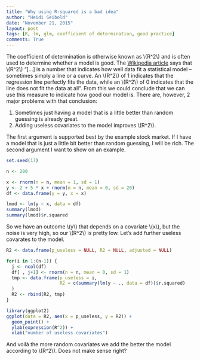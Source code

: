 ```yaml
---
title: "Why using R-squared is a bad idea"
author: "Heidi Seibold"
date: "November 21, 2015"
layout: post
tags: [R, lm, glm, coefficient of determination, good practice]
comments: True
---
```


The coefficient of determination is otherwise known as \\(R^2\\) and is often used to 
determine whether a model is good.
The [Wikipedia article](https://en.wikipedia.org/wiki/Coefficient_of_determination) 
says that \\(R^2\\) "[...]  is a number that indicates how well data fit a statistical model –
sometimes simply a line or a curve. An \\(R^2\\) of 1 indicates that the regression line perfectly
fits the data, while an \\(R^2\\) of 0 indicates that the line does not fit the data at all".
From this we could conclude that we can use this measure to indicate how good our model
is. There are, however, 2 major problems with that conclusion:

1. Sometimes just having a model that is a little better than random guessing is already
great.
2. Adding useless covariates to the model improves \\(R^2\\).

The first argument is supported best by the example stock market. If I have a model
that is just a little bit better than random guessing, I will be rich.
The second argument I want to show on an example.

```r
set.seed(17)

n <- 200

x <- rnorm(n = n, mean = 1, sd = 1)
y <- 2 + 5 * x + rnorm(n = n, mean = 0, sd = 20)
df <- data.frame(y = y, x = x)

lmod <- lm(y ~ x, data = df)
summary(lmod)
summary(lmod)$r.squared
```

So we have an outcome \\(y\\) that depends on a covariate \\(x\\), but the noise is 
very high, so our \\(R^2\\) is pretty low. Let's add further useless covarates to the
model.


```r
R2 <- data.frame(p_useless = NULL, R2 = NULL, adjusted = NULL)

for(i in 1:(n-1)) {
  j <- ncol(df)
  df[ , j+1] <- rnorm(n = n, mean = 0, sd = 1)
  tmp <- data.frame(p_useless = i,
                    R2 = c(summary(lm(y ~ ., data = df))$r.squared)
  )
  R2 <- rbind(R2, tmp)
}

library(ggplot2)
ggplot(data = R2, aes(x = p_useless, y = R2)) + 
  geom_point() + 
  ylab(expression(R^2)) + 
  xlab("number of useless covariates")
```

And voilà the more random covariates we add the better the model according to \\(R^2\\).
Does not make sense right?